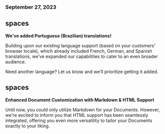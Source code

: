 ### September 27, 2023

## spaces

**We’ve added Portuguese (Brazilian) translations!**

Building upon our existing language support (based on your customers’ browser
locale), which already included French, German, and Spanish translations, we’ve
expanded our capabilities to cater to an even broader audience.

Need another language? Let us know and we’ll prioritize getting it added.

## spaces

**Enhanced Document Customization with Markdown & HTML Support**

Until now, you could only utilize Markdown for your Documents. However, we're
excited to inform you that HTML support has been seamlessly integrated, offering
you even more versatility to tailor your Documents exactly to your liking.
